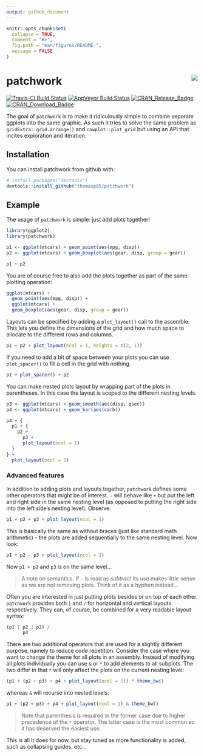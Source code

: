 ```yaml
---
output: github_document
---
```


<!-- README.md is generated from README.Rmd. Please edit that file -->

```r
knitr::opts_chunk$set(
  collapse = TRUE,
  comment = "#>",
  fig.path = "man/figures/README-",
  message = FALSE
)
```

# patchwork <img src="man/figures/logo.png" align="right" />

[![Travis-CI Build Status](https://travis-ci.org/thomasp85/patchwork.svg?branch=master)](https://travis-ci.org/thomasp85/patchwork)
[![AppVeyor Build Status](https://ci.appveyor.com/api/projects/status/github/thomasp85/patchwork?branch=master&svg=true)](https://ci.appveyor.com/project/thomasp85/patchwork)
[![CRAN_Release_Badge](http://www.r-pkg.org/badges/version-ago/patchwork)](https://CRAN.R-project.org/package=patchwork)
[![CRAN_Download_Badge](http://cranlogs.r-pkg.org/badges/patchwork)](https://CRAN.R-project.org/package=patchwork)

The goal of `patchwork` is to make it ridiculously simple to combine separate
ggplots into the same graphic. As such it tries to solve the same problem as
`gridExtra::grid.arrange()` and `cowplot::plot_grid` but using an API that 
incites exploration and iteration.

## Installation

You can install patchwork from github with:

```r
# install.packages("devtools")
devtools::install_github("thomasp85/patchwork")
```

## Example

The usage of `patchwork` is simple: just add plots together!

```r
library(ggplot2)
library(patchwork)

p1 <- ggplot(mtcars) + geom_point(aes(mpg, disp))
p2 <- ggplot(mtcars) + geom_boxplot(aes(gear, disp, group = gear))

p1 + p2
```

You are of course free to also add the plots together as part of the same 
plotting operation:

```r
ggplot(mtcars) +
  geom_point(aes(mpg, disp)) +
  ggplot(mtcars) + 
  geom_boxplot(aes(gear, disp, group = gear))
```

Layouts can be specified by adding a `plot_layout()` call to the assemble. This
lets you define the dimensions of the grid and how much space to allocate to the
different rows and columns.

```r
p1 + p2 + plot_layout(ncol = 1, heights = c(3, 1))
```

If you need to add a bit of space between your plots you can use `plot_spacer()`
to fill a cell in the grid with nothing.

```r
p1 + plot_spacer() + p2
```

You can make nested plots layout by wrapping part of the plots in parentheses. 
In this case the layout is scoped to the different nesting levels.

```r
p3 <- ggplot(mtcars) + geom_smooth(aes(disp, qsec))
p4 <- ggplot(mtcars) + geom_bar(aes(carb))

p4 + {
  p1 + {
    p2 +
      p3 +
      plot_layout(ncol = 1)
  }
} +
  plot_layout(ncol = 1)
```

### Advanced features
In addition to adding plots and layouts together, `patchwork` defines some other
operators that might be of interest. `-` will behave like `+` but put the left
and right side in the same nesting level (as opposed to putting the right side 
into the left side's nesting level). Observe:

```r
p1 + p2 + p3 + plot_layout(ncol = 1)
```

This is basically the same as without braces (just like standard math 
arithmetic) - the plots are added sequentially to the same nesting level. Now 
look:

```r
p1 + p2 - p3 + plot_layout(ncol = 1)
```

Now `p1 + p2` and `p3` is on the same level...

> A note on semantics. If `-` is read as *subtract* its use makes little sense 
as we are not removing plots. Think of it as a hyphen instead...

Often you are interested in just putting plots besides or on top of each other.
`patchwork` provides both `|` and `/` for horizontal and vertical layouts 
respectively. They can, of course, be combined for a very readable layout syntax:

```r
(p1 | p2 | p3) /
      p4
```

There are two additional operators that are used for a slightly different 
purpose, namely to reduce code repetition. Consider the case where you want to
change the theme for all plots in an assembly. Instead of modifying all plots
individually you can use `&` or `*` to add elements to all subplots. The two
differ in that `*` will only affect the plots on the current nesting level:

```r
(p1 + (p2 + p3) + p4 + plot_layout(ncol = 1)) * theme_bw()
```

whereas `&` will recurse into nested levels:

```r
p1 + (p2 + p3) + p4 + plot_layout(ncol = 1) & theme_bw()
```

> Note that parenthesis is required in the former case due to higher precedence
of the `*` operator. The latter case is the most common so it has deserved the 
easiest use.

This is all it does for now, but stay tuned as more functionality is added, such
as collapsing guides, etc...
